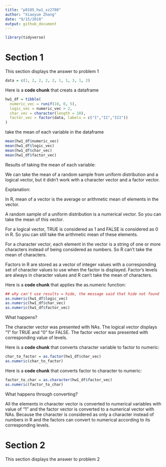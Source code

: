 ```yaml
---
title: "p8105_hw1_xz2788"
author: "Xiaoyue Zhang"
date: "9/15/2018"
output: github_document
---
```



```r
library(tidyverse)
```


# Section 1

This section displays the answer to problem 1

```r
data = c(1, 2, 2, 2, 2, 1, 1, 3, 1, 2)
```

Here is a **code chunk** that creats a dataframe

```r
hw1_df = tibble(
  numeric_vec = runif(10, 0, 5),
  logic_vec = numeric_vec > 2,
  char_vec = character(length = 10),
  factor_vec = factor(data, labels = c("I","II","III"))
)
```

take the mean of each variable in the dataframe

```r
mean(hw1_df$numeric_vec)
mean(hw1_df$logic_vec)
mean(hw1_df$char_vec)
mean(hw1_df$factor_vec)
```

Results of taking the mean of each variable:

We can take the mean of a random sample from uniform distribution and a logical vector, but it didn't work with a character vector and a factor vector.

Explanation:

In R, mean of a vector is the average or arithmetic mean of elements in the vector.

A random sample of a uniform distribution is a numerical vector. So you can take the mean of this vector. 

For a logical vector, TRUE is considered as 1 and FALSE is considered as 0 in R. So you can still take the arithmetic mean of these elements.

For a character vector, each element in the vector is a string of one or more characters instead of being considered as numbers. So R can't take the mean of characters.

Factors in R are stored as a vector of integer values with a corresponding set of character values to use when the factor is displayed. Factor's levels are always in character values and R can't take the mean of characters.

Here is a **code chunk** that applies the as.numeric function:

```r
## why can't use results = hide, the message said that hide not found
as.numeric(hw1_df$logic_vec)
as.numeric(hw1_df$char_vec)
as.numeric(hw1_df$factor_vec)
```

What happens?

The character vector was presented with NAs. The logical vector displays "1" for TRUE and "0" for FALSE. The factor vector was presented with corresponding value of levels.

Here is a **code chunk** that converts character variable to factor to numeric:

```r
char_to_factor = as.factor(hw1_df$char_vec)
as.numeric(char_to_factor)
```

Here is a **code chunk** that converts factor to character to numeric:

```r
factor_to_char = as.character(hw1_df$factor_vec)
as.numeric(factor_to_char)
```

What happens through converting?

All the elements in character vector is converted to numerical variables with value of "1" and the factor vector is converted to a numerical vector with NAs. Because the character is considered as only a character instead of numbers in R and the factors can convert to numerical according to its corresponding levels.


# Section 2

This section displays the answer to problem 2




